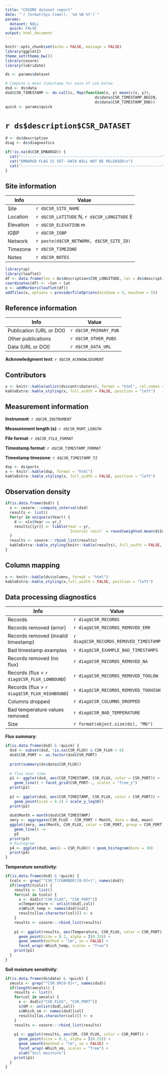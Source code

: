 ```yaml
---
title: "COSORE dataset report"
date: "`r format(Sys.time(), '%d %B %Y')`"
params:
  dataset: NULL
  quick: FALSE
output: html_document
---
```


```r
knitr::opts_chunk$set(echo = FALSE, message = FALSE)
library(ggplot2)
theme_set(theme_bw())
library(cosore)
library(lubridate)

ds <- params$dataset

# Compute a mean timestamp for ease of use below
dsd <- ds$data
dsd$CSR_TIMESTAMP <- do.call(c, Map(function(x, y) mean(c(x, y)), 
                                        ds$data$CSR_TIMESTAMP_BEGIN, 
                                        ds$data$CSR_TIMESTAMP_END))
quick <- params$quick
```

# `r ds$description$CSR_DATASET`

```r
d <- ds$description
diag <- ds$diagnostics

if(!is.na(d$CSR_EMBARGO)) {
  cat("---------------------------------------------------------------\n")
  cat("EMBARGO FLAG IS SET--DATA WILL NOT BE RELEASED\n")
  cat("---------------------------------------------------------------\n")
}
```

## Site information

Info          |  Value
------------- | ----
Site          | `r d$CSR_SITE_NAME`
Location      | `r d$CSR_LATITUDE` N, `r d$CSR_LONGITUDE` E
Elevation     | `r d$CSR_ELEVATION` m
IGBP          | `r d$CSR_IGBP`
Network       | `r paste(d$CSR_NETWORK, d$CSR_SITE_ID)`
Timezone      | `r d$CSR_TIMEZONE`
Notes         | `r d$CSR_NOTES`

```r
library(sp)
library(leaflet)
df <- data.frame(lon = ds$description$CSR_LONGITUDE, lat = ds$description$CSR_LATITUDE)
coordinates(df) <- ~lon + lat
x <- addMarkers(leaflet(df))
addTiles(x, options = providerTileOptions(minZoom = 3, maxZoom = 5))
```

## Reference information

Info            |  Value
--------------- | ----
Publication (URL or DOI)  | `r d$CSR_PRIMARY_PUB`
Other publications        | `r d$CSR_OTHER_PUBS`
Data (URL or DOI)         | `r d$CSR_DATA_URL`

**Acknowledgment text**: `r d$CSR_ACKNOWLEDGMENT`

## Contributors

```r
x <- knitr::kable(unlist(ds$contributors), format = "html", col.names = c("Value")) 
kableExtra::kable_styling(x, full_width = FALSE, position = "left")
```

## Measurement information

**Instrument**: `r d$CSR_INSTRUMENT`

**Measurement length (s)**: `r d$CSR_MSMT_LENGTH`

**File format**: `r d$CSR_FILE_FORMAT`

**Timestamp format**: `r d$CSR_TIMESTAMP_FORMAT`

**Timestamp timezone**: `r d$CSR_TIMESTAMP_TZ`

```r
dsp <- ds$ports
x <- knitr::kable(dsp, format = "html")
kableExtra::kable_styling(x, full_width = FALSE, position = "left")
```

## Observation density

```r
if(is.data.frame(dsd)) {
  x <- cosore:::compute_interval(dsd)
  results <- list()
  for(yr in unique(x$Year)) {
    d <- x[x$Year == yr,]
    results[[yr]] <- tibble(Year = yr,
                            `Interval (min)` = round(weighted.mean(d$Interval, d$N), 1))
  }
  results <- cosore:::rbind_list(results)
  kableExtra::kable_styling(knitr::kable(results), full_width = FALSE, position = "left")
}
```

## Column mapping

```r
x <- knitr::kable(ds$columns, format = "html")
kableExtra::kable_styling(x,full_width = FALSE, position = "left")
```

## Data processing diagnostics

Info                |  Value
------------------- | ----
Records             | `r diag$CSR_RECORDS`
Records removed (error)     | `r diag$CSR_RECORDS_REMOVED_ERR`
Records removed (invalid timestamp)     | `r diag$CSR_RECORDS_REMOVED_TIMESTAMP`
Bad timestamp examples     | `r diag$CSR_EXAMPLE_BAD_TIMESTAMPS`
Records removed (no flux)   | `r diag$CSR_RECORDS_REMOVED_NA`
Records (flux < `r diag$CSR_FLUX_LOWBOUND`)  | `r diag$CSR_RECORDS_REMOVED_TOOLOW`
Records (flux > `r diag$CSR_FLUX_HIGHBOUND`) | `r diag$CSR_RECORDS_REMOVED_TOOHIGH`
Columns dropped     | `r diag$CSR_COLUMNS_DROPPED`
Bad temperature values removed | `r diag$CSR_BAD_TEMPERATURE`
Size                | `r format(object.size(ds), "Mb")`

**Flux summary**:

```r
if(is.data.frame(dsd) & !quick) {
  dsd <- subset(dsd, !is.na(CSR_FLUX) & CSR_FLUX > 0)
  dsd$CSR_PORT <- as.factor(dsd$CSR_PORT)
  
  print(summary(ds$data$CSR_FLUX))
  
  # flux over time
  p1 <- ggplot(dsd, aes(CSR_TIMESTAMP, CSR_FLUX, color = CSR_PORT)) + 
    geom_line() + facet_grid(CSR_PORT~., scales = "free_y")
  print(p1)
  
  p2 <- ggplot(dsd, aes(CSR_TIMESTAMP, CSR_FLUX, color = CSR_PORT)) +
    geom_point(size = 0.2) + scale_y_log10()
  print(p2)
  
  dsd$Month = month(dsd$CSR_TIMESTAMP)
  smry <- aggregate(CSR_FLUX ~ CSR_PORT + Month, data = dsd, mean)
  ggplot(smry, aes(Month, CSR_FLUX, color = CSR_PORT, group = CSR_PORT)) + 
    geom_line() ->
    p3
  print(p3)
  # histogram
  p4 <- ggplot(dsd, aes(x = CSR_FLUX)) + geom_histogram(bins = 30)
  print(p4)
}
```

**Temperature sensitivity**:

```r
if(is.data.frame(dsd) & !quick) {
  tcols <- grep("^CSR_T(CHAMBER|[0-9]+)", names(dsd))
  if(length(tcols)) {
    results <- list()
    for(col in tcols) {
      x <- dsd[c("CSR_FLUX", "CSR_PORT")]
      x$Temperature <- unlist(dsd[,col])
      x$Which_temp <- names(dsd)[col]
      results[[as.character(col)]] <- x
    }
    results <- cosore:::rbind_list(results)
    
    p1 <- ggplot(results, aes(Temperature, CSR_FLUX, color = CSR_PORT)) + 
      geom_point(size = 0.2, alpha = I(0.25)) + 
      geom_smooth(method = "lm", se = FALSE) +
      facet_wrap(~Which_temp, scales = "free")
    print(p1)
  }
}
```

**Soil moisture sensitivity**:

```r
if(is.data.frame(ds$data) & !quick) {
  smcols <- grep("^CSR_SM[0-9]+", names(dsd))
  if(length(smcols)) {
    results <- list()
    for(col in smcols) {
      x <- dsd[c("CSR_FLUX", "CSR_PORT")]
      x$SM <- unlist(dsd[,col])
      x$Which_sm <- names(dsd)[col]
      results[[as.character(col)]] <- x
    }
    results <- cosore:::rbind_list(results)
    
    p1 <- ggplot(results, aes(SM, CSR_FLUX, color = CSR_PORT)) + 
      geom_point(size = 0.2, alpha = I(0.25)) + 
      geom_smooth(method = "lm", se = FALSE) +
      facet_wrap(~Which_sm, scales = "free") +
      xlab("Soil moisture")
    print(p1)
  }
}
```
